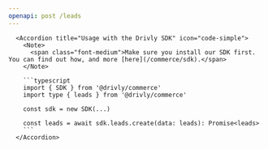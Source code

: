 ```yaml
---
openapi: post /leads
---
```


      <Accordion title="Usage with the Drivly SDK" icon="code-simple">
        <Note>
          <span class="font-medium">Make sure you install our SDK first. You can find out how, and more [here](/commerce/sdk).</span>
        </Note>

        ```typescript
        import { SDK } from '@drivly/commerce'
        import type { leads } from '@drivly/commerce'

        const sdk = new SDK(...)

        const leads = await sdk.leads.create(data: leads): Promise<leads>
        ```
      </Accordion>

